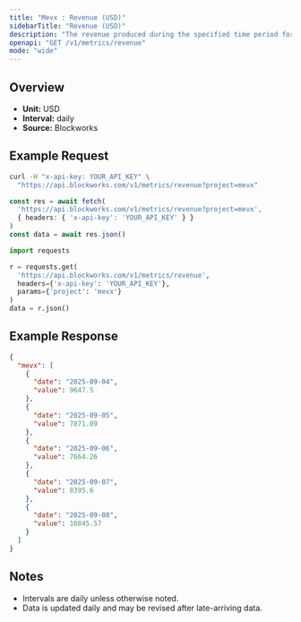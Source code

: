 ```yaml
---
title: "Mevx : Revenue (USD)"
sidebarTitle: "Revenue (USD)"
description: "The revenue produced during the specified time period for given project."
openapi: "GET /v1/metrics/revenue"
mode: "wide"
---
```


## Overview

- **Unit:** USD
- **Interval:** daily
- **Source:** Blockworks

## Example Request

<CodeGroup>

```bash cURL
curl -H "x-api-key: YOUR_API_KEY" \
  "https://api.blockworks.com/v1/metrics/revenue?project=mevx"
```

```typescript TypeScript
const res = await fetch(
  'https://api.blockworks.com/v1/metrics/revenue?project=mevx',
  { headers: { 'x-api-key': 'YOUR_API_KEY' } }
)
const data = await res.json()
```

```python Python
import requests

r = requests.get(
  'https://api.blockworks.com/v1/metrics/revenue',
  headers={'x-api-key': 'YOUR_API_KEY'},
  params={'project': 'mevx'}
)
data = r.json()
```

</CodeGroup>

## Example Response

```json
{
  "mevx": [
    {
      "date": "2025-09-04",
      "value": 9647.5
    },
    {
      "date": "2025-09-05",
      "value": 7871.09
    },
    {
      "date": "2025-09-06",
      "value": 7664.26
    },
    {
      "date": "2025-09-07",
      "value": 8395.6
    },
    {
      "date": "2025-09-08",
      "value": 10845.57
    }
  ]
}
```

## Notes
- Intervals are daily unless otherwise noted.
- Data is updated daily and may be revised after late-arriving data.
